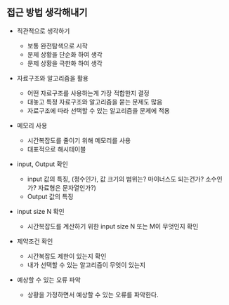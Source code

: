 ## 접근 방법 생각해내기

- 직관적으로 생각하기

  - 보통 완전탐색으로 시작
  - 문제 상황을 단순화 하여 생각
  - 문제 상황을 극한화 하여 생각

- 자료구조와 알고리즘을 활용

  - 어떤 자료구조를 사용하는게 가장 적합한지 결정
  - 대놓고 특정 자료구조와 알고리즘을 묻는 문제도 많음
  - 자료구조에 따라 선택할 수 있는 알고리즘을 문제에 적용

- 메모리 사용

  - 시간복잡도를 줄이기 위해 메모리를 사용
  - 대표적으로 해시테이블

- input, Output 확인

  - input 값의 특징, (정수인가, 값 크기의 범위는? 마이너스도 되는건가? 소수인가? 자료형은 문자열인가?)
  - Output 값의 특징

- input size N 확인

  - 시간복잡도를 계산하기 위한 input size N 또는 M이 무엇인지 확인

- 제약조건 확인
  - 시간복잡도 제한이 있는지 확인
  - 내가 선택할 수 있는 알고리즘이 무엇이 있는지
- 예상할 수 있는 오류 파악
  - 상황을 가정하면서 예상할 수 있는 오류를 파악한다.
